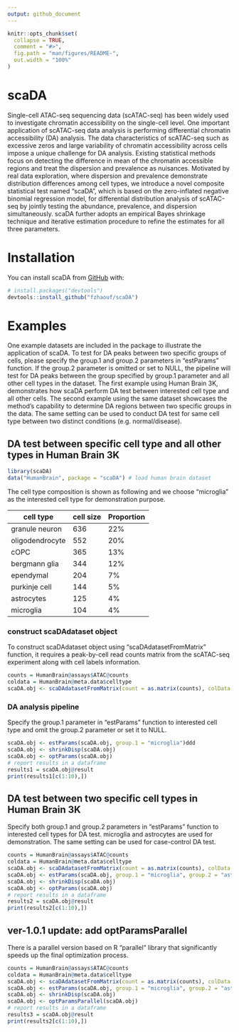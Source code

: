 ```yaml
---
output: github_document
---
```


<!-- README.md is generated from README.Rmd. Please edit that file -->

```r
knitr::opts_chunk$set(
  collapse = TRUE,
  comment = "#>",
  fig.path = "man/figures/README-",
  out.width = "100%"
)
```

# scaDA

Single-cell ATAC-seq sequencing data (scATAC-seq) has been widely used to investigate chromatin accessibility on the single-cell level. One important application of scATAC-seq data analysis is performing differential chromatin accessibility (DA) analysis. The data characteristics of scATAC-seq such as excessive zeros and large variability of chromatin accessibility across cells impose a unique challenge for DA analysis. Existing statistical methods focus on detecting the difference in mean of the chromatin accessible regions and treat the dispersion and prevalence as nuisances. Motivated by real data exploration, where dispersion and prevalence demonstrate distribution differences among cell types, we introduce a novel composite statistical test named “scaDA”, which is based on the zero-inflated negative binomial regression model, for differential distribution analysis of scATAC-seq by jointly testing the abundance, prevalence, and dispersion simultaneously. scaDA further adopts an empirical Bayes shrinkage technique and iterative estimation procedure to refine the estimates for all three parameters.

# Installation

You can install scaDA from [GitHub](https://github.com/) with:

``` r
# install.packages("devtools")
devtools::install_github("fzhaouf/scaDA")
```

<!-- or from CRAN: -->

<!-- ``` r -->

<!-- install.packages('scaDA') -->

<!-- ``` -->

# Examples

One example datasets are included in the package to illustrate the application of scaDA. To test for DA peaks between two specific groups of cells, please specify the group.1 and group.2 parameters in "estParams" function. If the group.2 parameter is omitted or set to NULL, the pipeline will test for DA peaks between the group specified by group.1 parameter and all other cell types in the dataset. The first example using Human Brain 3K, demonstrates how scaDA perform DA test between interested cell type and all other cells. The second example using the same dataset showcases the method's capability to determine DA regions between two specific groups in the data. The same setting can be used to conduct DA test for same cell type between two distinct conditions (e.g. normal/disease).

## DA test between specific cell type and all other types in Human Brain 3K

```r
library(scaDA)
data("HumanBrain", package = "scaDA") # load human brain dataset
```

The cell type composition is shown as following and we choose "microglia" as the interested cell type for demonstration purpose.

| cell type       | cell size | Proportion |
|-----------------|-----------|------------|
| granule neuron  | 636       | 22%        |
| oligodendrocyte | 552       | 20%        |
| cOPC            | 365       | 13%        |
| bergmann glia   | 344       | 12%        |
| ependymal       | 204       | 7%         |
| purkinje cell   | 144       | 5%         |
| astrocytes      | 125       | 4%         |
| microglia       | 104       | 4%         |

### construct scaDAdataset object

To construct scaDAdataset object using "scaDAdatasetFromMatrix" function, it requires a peak-by-cell read counts matrix from the scATAC-seq experiment along with cell labels information.

```r
counts = HumanBrain@assays$ATAC@counts
coldata = HumanBrain@meta.data$celltype
scaDA.obj <- scaDAdatasetFromMatrix(count = as.matrix(counts), colData = data.frame(coldata))
```

### DA analysis pipeline

Specify the group.1 parameter in "estParams" function to interested cell type and omit the group.2 parameter or set it to NULL.

```r
scaDA.obj <- estParams(scaDA.obj, group.1 = "microglia")ddd
scaDA.obj <- shrinkDisp(scaDA.obj)
scaDA.obj <- optParams(scaDA.obj)
# report results in a dataframe
results1 = scaDA.obj@result
print(results1[c(1:10),])
```

## DA test between two specific cell types in Human Brain 3K

Specify both group.1 and group.2 parameters in "estParams" function to interested cell types for DA test. microglia and astrocytes are used for demonstration. The same setting can be used for case-control DA test.

```r

counts = HumanBrain@assays$ATAC@counts
coldata = HumanBrain@meta.data$celltype
scaDA.obj <- scaDAdatasetFromMatrix(count = as.matrix(counts), colData = data.frame(coldata))
scaDA.obj <- estParams(scaDA.obj, group.1 = "microglia", group.2 = "astrocytes")
scaDA.obj <- shrinkDisp(scaDA.obj)
scaDA.obj <- optParams(scaDA.obj)
# report results in a dataframe
results2 = scaDA.obj@result
print(results2[c(1:10),])

```

## ver-1.0.1 update: add optParamsParallel

There is a parallel version based on R "parallel" library that significantly speeds up the final optimization process.

```r

counts = HumanBrain@assays$ATAC@counts
coldata = HumanBrain@meta.data$celltype
scaDA.obj <- scaDAdatasetFromMatrix(count = as.matrix(counts), colData = data.frame(coldata))
scaDA.obj <- estParams(scaDA.obj, group.1 = "microglia", group.2 = "astrocytes")
scaDA.obj <- shrinkDisp(scaDA.obj)
scaDA.obj <- optParamsParallel(scaDA.obj)
# report results in a dataframe
results3 = scaDA.obj@result
print(results2[c(1:10),])
```
